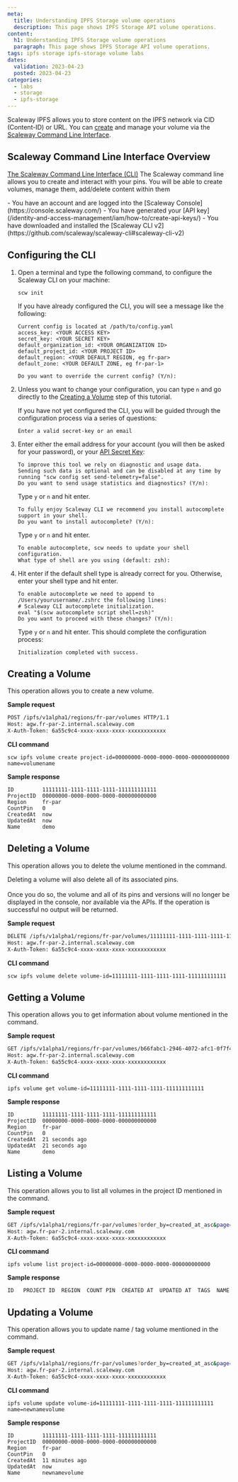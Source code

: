 ```yaml
---
meta:
  title: Understanding IPFS Storage volume operations
  description: This page shows IPFS Storage API volume operations.
content:
  h1: Understanding IPFS Storage volume operations
  paragraph: This page shows IPFS Storage API volume operations.
tags: ipfs storage ipfs-storage volume labs
dates:
  validation: 2023-04-23
  posted: 2023-04-23
categories:
  - labs
  - storage
  - ipfs-storage
---
```


Scaleway IPFS allows you to store content on the IPFS network via CID (Content-ID) or URL. You can [create](/storage/ipfs/api-cli/volumes-operations) and manage your volume via the [Scaleway Command Line Interface](https://github.com/scaleway/scaleway-cli).

## Scaleway Command Line Interface Overview

[The Scaleway Command Line Interface (CLI)](https://github.com/scaleway/scaleway-cli) The Scaleway command line allows you to create and interact with your pins. You will be able to create volumes, manage them, add/delete content within them

<Macro id="iam-requirements" />

<Message type="requirement">
    - You have an account and are logged into the [Scaleway Console](https://console.scaleway.com/)
    - You have generated your [API key](/identity-and-access-management/iam/how-to/create-api-keys/)
    - You have downloaded and installed the [Scaleway CLI v2](https://github.com/scaleway/scaleway-cli#scaleway-cli-v2)
</Message>

## Configuring the CLI

1. Open a terminal and type the following command, to configure the Scaleway CLI on your machine:

    `scw init`
    
    If you have already configured the CLI, you will see a message like the following:

    ```
    Current config is located at /path/to/config.yaml
    access_key: <YOUR ACCESS KEY>
    secret_key: <YOUR SECRET KEY>
    default_organization_id: <YOUR ORGANIZATION ID>
    default_project_id: <YOUR PROJECT ID>
    default_region: <YOUR DEFAULT REGION, eg fr-par>
    default_zone: <YOUR DEFAULT ZONE, eg fr-par-1>

    Do you want to override the current config? (Y/n):  
    ```
2. Unless you want to change your configuration, you can type `n` and go directly to the [Creating a Volume](#creating-a-volume) step of this tutorial.

    If you have not yet configured the CLI, you will be guided through the configuration process via a series of questions:

    ```
    Enter a valid secret-key or an email
    ```
3. Enter either the email address for your account (you will then be asked for your password), or your [API Secret Key](/console/my-project/how-to/create-ssh-key/):
    ```
    To improve this tool we rely on diagnostic and usage data.
    Sending such data is optional and can be disabled at any time by running "scw config set send-telemetry=false".
    Do you want to send usage statistics and diagnostics? (Y/n):
    ```

    Type `y` or `n` and hit enter.

    ```
    To fully enjoy Scaleway CLI we recommend you install autocomplete support in your shell.
    Do you want to install autocomplete? (Y/n):
    ```
    Type `y` or `n` and hit enter.

    ```
    To enable autocomplete, scw needs to update your shell configuration.
    What type of shell are you using (default: zsh):
    ```
4. Hit enter if the default shell type is already correct for you. Otherwise, enter your shell type and hit enter.
    ```
    To enable autocomplete we need to append to /Users/yourusername/.zshrc the following lines:
    # Scaleway CLI autocomplete initialization.
    eval "$(scw autocomplete script shell=zsh)"
    Do you want to proceed with these changes? (Y/n):
    ```

    Type `y` or `n` and hit enter. This should complete the configuration process:

    ```
    Initialization completed with success.
    ```

## Creating a Volume

This operation allows you to create a new volume.

**Sample request**
```sh no-copy
POST /ipfs/v1alpha1/regions/fr-par/volumes HTTP/1.1
Host: agw.fr-par-2.internal.scaleway.com
X-Auth-Token: 6a55c9c4-xxxx-xxxx-xxxx-xxxxxxxxxxxx
```

**CLI command**
```
scw ipfs volume create project-id=00000000-0000-0000-0000-000000000000 name=volumename
```

**Sample response**
```
ID         11111111-1111-1111-1111-111111111111
ProjectID  00000000-0000-0000-0000-000000000000
Region     fr-par
CountPin   0
CreatedAt  now
UpdatedAt  now
Name       demo
```

## Deleting a Volume

This operation allows you to delete the volume mentioned in the command.

<Message type="important">
  Deleting a volume will also delete all of its associated pins.<br /><br />Once you do so, the volume and all of its pins and versions will no longer be displayed in the console, nor available via the APIs.
</Message>

<Message type="note">
  If the operation is successful no output will be returned.
</Message>

**Sample request**
```sh no-copy
DELETE /ipfs/v1alpha1/regions/fr-par/volumes/11111111-1111-1111-1111-111111111111 HTTP/1.1
Host: agw.fr-par-2.internal.scaleway.com
X-Auth-Token: 6a55c9c4-xxxx-xxxx-xxxx-xxxxxxxxxxxx
```

**CLI command**
```
scw ipfs volume delete volume-id=11111111-1111-1111-1111-111111111111
```

## Getting a Volume

This operation allows you to get information about volume mentioned in the command.


**Sample request**
```sh no-copy
GET /ipfs/v1alpha1/regions/fr-par/volumes/b66fabc1-2946-4072-afc1-0f7f48429ec3 HTTP/1.1
Host: agw.fr-par-2.internal.scaleway.com
X-Auth-Token: 6a55c9c4-xxxx-xxxx-xxxx-xxxxxxxxxxxx
```

**CLI command**
```
ipfs volume get volume-id=11111111-1111-1111-1111-111111111111
```

**Sample response**
```
ID         11111111-1111-1111-1111-111111111111
ProjectID  00000000-0000-0000-0000-000000000000
Region     fr-par
CountPin   0
CreatedAt  21 seconds ago
UpdatedAt  21 seconds ago
Name       demo
```

## Listing a Volume
This operation allows you to list all volumes in the project ID mentioned in the command.

**Sample request**
```sh no-copy
GET /ipfs/v1alpha1/regions/fr-par/volumes?order_by=created_at_asc&page=1&project_id=a342b8be-5b3a-4f73-a6b3-52d17acdb4a5 HTTP/1.1
Host: agw.fr-par-2.internal.scaleway.com
X-Auth-Token: 6a55c9c4-xxxx-xxxx-xxxx-xxxxxxxxxxxx
```

**CLI command**
```
ipfs volume list project-id=00000000-0000-0000-0000-000000000000
```

**Sample response**
```
ID   PROJECT ID  REGION  COUNT PIN  CREATED AT  UPDATED AT  TAGS  NAME
```

## Updating a Volume
This operation allows you to update name / tag volume mentioned in the command.

**Sample request**
```sh no-copy
GET /ipfs/v1alpha1/regions/fr-par/volumes?order_by=created_at_asc&page=1&project_id=a342b8be-5b3a-4f73-a6b3-52d17acdb4a5 HTTP/1.1
Host: agw.fr-par-2.internal.scaleway.com
X-Auth-Token: 6a55c9c4-xxxx-xxxx-xxxx-xxxxxxxxxxxx
```

**CLI command**
```
ipfs volume update volume-id=11111111-1111-1111-1111-111111111111 name=newnamevolume
```

**Sample response**
```
ID         11111111-1111-1111-1111-111111111111
ProjectID  00000000-0000-0000-0000-000000000000
Region     fr-par
CountPin   0
CreatedAt  11 minutes ago
UpdatedAt  now
Name       newnamevolume

```





